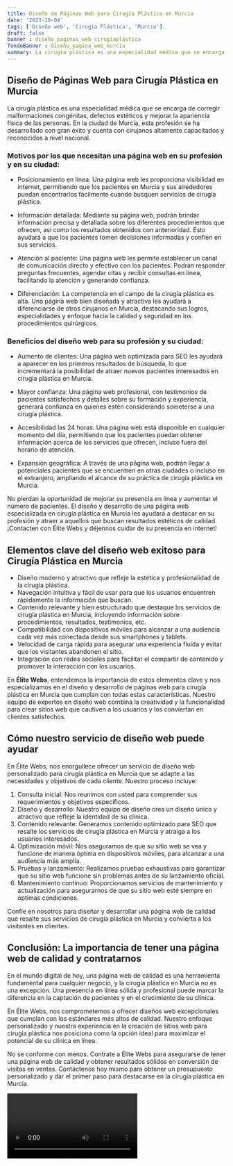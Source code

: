 ```yaml
---
title: Diseño de Páginas Web para Cirugía Plástica en Murcia
date: '2023-10-04'
tags: ['Diseño web', 'Cirugía Plástica', 'Murcia']
draft: false
banner : diseño_paginas_web_cirugíaplástica
fondoBanner : diseño_pagina_web_murcia
summary: La cirugía plástica es una especialidad médica que se encarga de corregir malformaciones congénitas, defectos estéticos y mejorar la apariencia física de las personas. En la ciudad de Murcia, esta profesión se ha desarrollado con gran éxito y cuenta con cirujanos altamente capacitados y reconocidos a nivel nacional.
---
```


## Diseño de Páginas Web para Cirugía Plástica en Murcia

La cirugía plástica es una especialidad médica que se encarga de corregir malformaciones congénitas, defectos estéticos y mejorar la apariencia física de las personas. En la ciudad de Murcia, esta profesión se ha desarrollado con gran éxito y cuenta con cirujanos altamente capacitados y reconocidos a nivel nacional.

### Motivos por los que necesitan una página web en su profesión y en su ciudad:

- Posicionamiento en línea: Una página web les proporciona visibilidad en internet, permitiendo que los pacientes en Murcia y sus alrededores puedan encontrarlos fácilmente cuando busquen servicios de cirugía plástica.

- Información detallada: Mediante su página web, podrán brindar información precisa y detallada sobre los diferentes procedimientos que ofrecen, así como los resultados obtenidos con anterioridad. Esto ayudará a que los pacientes tomen decisiones informadas y confíen en sus servicios.

- Atención al paciente: Una página web les permite establecer un canal de comunicación directo y efectivo con los pacientes. Podrán responder preguntas frecuentes, agendar citas y recibir consultas en línea, facilitando la atención y generando confianza.

- Diferenciación: La competencia en el campo de la cirugía plástica es alta. Una página web bien diseñada y atractiva les ayudará a diferenciarse de otros cirujanos en Murcia, destacando sus logros, especialidades y enfoque hacia la calidad y seguridad en los procedimientos quirúrgicos.

### Beneficios del diseño web para su profesión y su ciudad:

- Aumento de clientes: Una página web optimizada para SEO les ayudará a aparecer en los primeros resultados de búsqueda, lo que incrementará la posibilidad de atraer nuevos pacientes interesados en cirugía plástica en Murcia.

- Mayor confianza: Una página web profesional, con testimonios de pacientes satisfechos y detalles sobre su formación y experiencia, generará confianza en quienes estén considerando someterse a una cirugía plástica.

- Accesibilidad las 24 horas: Una página web está disponible en cualquier momento del día, permitiendo que los pacientes puedan obtener información acerca de los servicios que ofrecen, incluso fuera del horario de atención.

- Expansión geográfica: A través de una página web, podrán llegar a potenciales pacientes que se encuentren en otras ciudades o incluso en el extranjero, ampliando el alcance de su práctica de cirugía plástica en Murcia.

No pierdan la oportunidad de mejorar su presencia en línea y aumentar el número de pacientes. El diseño y desarrollo de una página web especializada en cirugía plástica en Murcia les ayudará a destacar en su profesión y atraer a aquellos que buscan resultados estéticos de calidad. ¡Contacten con Élite Webs y déjennos cuidar de su presencia en internet!

<GifSeo />

<Cta />

## Elementos clave del diseño web exitoso para Cirugía Plástica en Murcia

- Diseño moderno y atractivo que refleje la estética y profesionalidad de la cirugía plástica.
- Navegación intuitiva y fácil de usar para que los usuarios encuentren rápidamente la información que buscan.
- Contenido relevante y bien estructurado que destaque los servicios de cirugía plástica en Murcia, incluyendo información sobre procedimientos, resultados, testimonios, etc.
- Compatibilidad con dispositivos móviles para alcanzar a una audiencia cada vez más conectada desde sus smartphones y tablets.
- Velocidad de carga rápida para asegurar una experiencia fluida y evitar que los visitantes abandonen el sitio.
- Integración con redes sociales para facilitar el compartir de contenido y promover la interacción con los usuarios.

En **Élite Webs**, entendemos la importancia de estos elementos clave y nos especializamos en el diseño y desarrollo de páginas web para cirugía plástica en Murcia que cumplan con todas estas características. Nuestro equipo de expertos en diseño web combina la creatividad y la funcionalidad para crear sitios web que cautiven a los usuarios y los conviertan en clientes satisfechos.

## Cómo nuestro servicio de diseño web puede ayudar

En Élite Webs, nos enorgullece ofrecer un servicio de diseño web personalizado para cirugía plástica en Murcia que se adapte a las necesidades y objetivos de cada cliente. Nuestro proceso incluye:

1. Consulta inicial: Nos reunimos con usted para comprender sus requerimientos y objetivos específicos.
2. Diseño y desarrollo: Nuestro equipo de diseño crea un diseño único y atractivo que refleje la identidad de su clínica.
3. Contenido relevante: Generamos contenido optimizado para SEO que resalte los servicios de cirugía plástica en Murcia y atraiga a los usuarios interesados.
4. Optimización móvil: Nos aseguramos de que su sitio web se vea y funcione de manera óptima en dispositivos móviles, para alcanzar a una audiencia más amplia.
5. Pruebas y lanzamiento: Realizamos pruebas exhaustivas para garantizar que su sitio web funcione sin problemas antes de su lanzamiento oficial.
6. Mantenimiento continuo: Proporcionamos servicios de mantenimiento y actualización para asegurarnos de que su sitio web esté siempre en óptimas condiciones.

Confíe en nosotros para diseñar y desarrollar una página web de calidad que resalte sus servicios de cirugía plástica en Murcia y convierta a los visitantes en clientes.

## Conclusión: La importancia de tener una página web de calidad y contratarnos

En el mundo digital de hoy, una página web de calidad es una herramienta fundamental para cualquier negocio, y la cirugía plástica en Murcia no es una excepción. Una presencia en línea sólida y profesional puede marcar la diferencia en la captación de pacientes y en el crecimiento de su clínica.

En Élite Webs, nos comprometemos a ofrecer diseños web excepcionales que cumplan con los estándares más altos de calidad. Nuestro enfoque personalizado y nuestra experiencia en la creación de sitios web para cirugía plástica nos posiciona como la opción ideal para maximizar el potencial de su clínica en línea.

No se conforme con menos. Contrate a Élite Webs para asegurarse de tener una página web de calidad y obtener resultados sólidos en conversión de visitas en ventas. Contáctenos hoy mismo para obtener un presupuesto personalizado y dar el primer paso para destacarse en la cirugía plástica en Murcia.

<Video />

<CtaBot job='Cirugía Plástica' city='Murcia'/>

<Gmaps query='Murcia+españa+maps' />